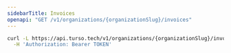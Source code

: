 ```yaml
---
sidebarTitle: Invoices
openapi: "GET /v1/organizations/{organizationSlug}/invoices"
---
```


<RequestExample>

```bash cURL
curl -L https://api.turso.tech/v1/organizations/{organizationSlug}/invoices \
  -H 'Authorization: Bearer TOKEN'
```

</RequestExample>
